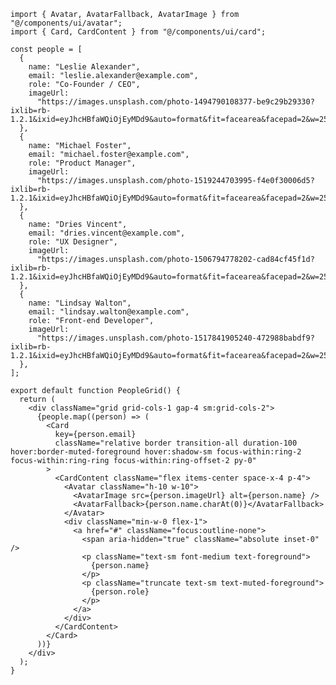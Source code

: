 ```tsx
import { Avatar, AvatarFallback, AvatarImage } from "@/components/ui/avatar";
import { Card, CardContent } from "@/components/ui/card";

const people = [
  {
    name: "Leslie Alexander",
    email: "leslie.alexander@example.com",
    role: "Co-Founder / CEO",
    imageUrl:
      "https://images.unsplash.com/photo-1494790108377-be9c29b29330?ixlib=rb-1.2.1&ixid=eyJhcHBfaWQiOjEyMDd9&auto=format&fit=facearea&facepad=2&w=256&h=256&q=80",
  },
  {
    name: "Michael Foster",
    email: "michael.foster@example.com",
    role: "Product Manager",
    imageUrl:
      "https://images.unsplash.com/photo-1519244703995-f4e0f30006d5?ixlib=rb-1.2.1&ixid=eyJhcHBfaWQiOjEyMDd9&auto=format&fit=facearea&facepad=2&w=256&h=256&q=80",
  },
  {
    name: "Dries Vincent",
    email: "dries.vincent@example.com",
    role: "UX Designer",
    imageUrl:
      "https://images.unsplash.com/photo-1506794778202-cad84cf45f1d?ixlib=rb-1.2.1&ixid=eyJhcHBfaWQiOjEyMDd9&auto=format&fit=facearea&facepad=2&w=256&h=256&q=80",
  },
  {
    name: "Lindsay Walton",
    email: "lindsay.walton@example.com",
    role: "Front-end Developer",
    imageUrl:
      "https://images.unsplash.com/photo-1517841905240-472988babdf9?ixlib=rb-1.2.1&ixid=eyJhcHBfaWQiOjEyMDd9&auto=format&fit=facearea&facepad=2&w=256&h=256&q=80",
  },
];

export default function PeopleGrid() {
  return (
    <div className="grid grid-cols-1 gap-4 sm:grid-cols-2">
      {people.map((person) => (
        <Card
          key={person.email}
          className="relative border transition-all duration-100 hover:border-muted-foreground hover:shadow-sm focus-within:ring-2 focus-within:ring-ring focus-within:ring-offset-2 py-0"
        >
          <CardContent className="flex items-center space-x-4 p-4">
            <Avatar className="h-10 w-10">
              <AvatarImage src={person.imageUrl} alt={person.name} />
              <AvatarFallback>{person.name.charAt(0)}</AvatarFallback>
            </Avatar>
            <div className="min-w-0 flex-1">
              <a href="#" className="focus:outline-none">
                <span aria-hidden="true" className="absolute inset-0" />
                <p className="text-sm font-medium text-foreground">
                  {person.name}
                </p>
                <p className="truncate text-sm text-muted-foreground">
                  {person.role}
                </p>
              </a>
            </div>
          </CardContent>
        </Card>
      ))}
    </div>
  );
}
```
